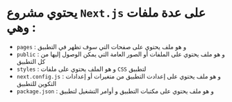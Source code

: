 
<CommonSEO title='ملفات مشروع Next.js' description='التعرف على ملفات مشروع Next.js' keywords='ملفات مشروع Next.js, Frontend developer, Next.js'/>

<PageTutorial apiLocalUrl='next'>
<div className='mdx'>

# يحتوي مشروع `Next.js` على عدة ملفات وهي :

* `pages` : و هو ملف يحتوي على صفحات التي سوف تظهر في التطبيق
* `public` : و هو ملف يحتوي على الملفات أو الصور العامة التي يمكن الوصول إليها من كل التطبيق
* `styles` : و هو الملف يحتوي على ملفات `CSS` لتطبيق
* `next.config.js` : و هو ملف يحتوي على إعدادت التطبيق من متغيرات أو إعدادات التكوين للتطبيق
* `package.json` : و هو ملف يحتوي على مكتبات التطبيق و أوامر التشغيل لتطبيق

</div>
</PageTutorial>